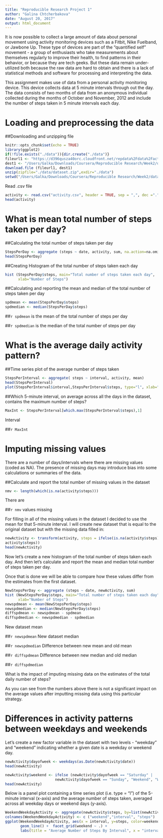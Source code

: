 ```yaml
---
title: "Reproducible Research Project 1"
author: "Galina Chtcherbakova"
date: "August 20, 2017"
output: html_document
---
```


It is now possible to collect a large amount of data about personal movement using activity monitoring devices such as a Fitbit, Nike Fuelband, or Jawbone Up. These type of devices are part of the "quantified self" movement - a group of enthusiasts who take measurements about themselves regularly to improve their health, to find patterns in their behavior, or because they are tech geeks. But these data remain under-utilized both because the raw data are hard to obtain and there is a lack of statistical methods and software for processing and interpreting the data.

This assignment makes use of data from a personal activity monitoring device. This device collects data at 5 minute intervals through out the day. The data consists of two months of data from an anonymous individual collected during the months of October and November, 2012 and include the number of steps taken in 5 minute intervals each day.

Loading and preprocessing the data
====================================

##Downloading and unzipping file

```r
knitr::opts_chunk$set(echo = TRUE)
library(ggplot2)
if(!file.exists("./data")){dir.create("./data")}
fileurl1 <- "https://d396qusza40orc.cloudfront.net/repdata%2Fdata%2Factivity.zip"
dest1 <- "/Users/Galka/Downloads/Coursera/Reproducible Research/Week2/data/dataset.zip"
download.file (fileurl1, dest1)
unzip(zipfile="./data/dataset.zip",exdir="./data")
setwd("/Users/Galka/Downloads/Coursera/Reproducible Research/Week2/data")
```
Read .csv file
```r
activity <- read.csv("activity.csv", header = TRUE, sep = ",", dec =".", fill = TRUE, 	    na.strings = "NA")
head(activity)
```

What is mean total number of steps taken per day?
====================================================

##Calculating the total number of steps taken per day

```r
StepsPerDay <- aggregate (steps ~ date, activity, sum, na.action=na.omit)
head(StepsPerDay)
```

##Creating Histogram of the total number of steps taken each day

```r
hist (StepsPerDay$steps, main="Total number of steps taken each day",
      xlab="Number of Steps")
```

##Calculating and reporting the mean and median of the total number of steps taken per day

```r
spdmean <- mean(StepsPerDay$steps)
spdmedian <- median(StepsPerDay$steps)
```
##`r spdmean` 
is the mean of the total number of steps per day

##`r spdmedian` 
is the median of the total number of steps per day

What is the average daily activity pattern?
============================================

##Time series plot of the average number of steps taken

```r
StepsPerInterval <- aggregate( steps ~ interval, activity, mean)
head(StepsPerInterval)
plot(StepsPerInterval$interval,StepsPerInterval$steps, type="l", xlab="Interval", ylab="Number of Steps",main="Average Daily Activity Pattern")
```

##Which 5-minute interval, on average across all the days in the dataset, contains the maximum number of steps?

```r
MaxInt <- StepsPerInterval[which.max(StepsPerInterval$steps),1]
```

Interval

##`r MaxInt`

Imputing missing values
================================

There are a number of days/intervals where there are missing values (coded as NA). The presence of missing days may introduce bias into some calculations or summaries of the data.

##Calculate and report the total number of missing values in the dataset

```r
nmv <- length(which(is.na(activity$steps)))
```

There are 

##`r nmv` 
values missing

For filling in all of the missing values in the dataset I decided to use the mean for that 5-minute interval. I will create new dataset that is equal to the original dataset but with the missing data filled in:

```r
newActivity <- transform(activity, steps = ifelse(is.na(activity$steps), StepsPerInterval$steps[match(activity$interval, StepsPerInterval$interval)], 
activity$steps))
head(newActivity)
```

Now let's create a new histogram of the total number of steps taken each day.
And then let's calculate and report the mean and median total number of steps taken per day. 

Once that is done we will be able to compare how these values differ from the estimates from the first dataset.

```r
NewStepsPerDay <- aggregate (steps ~ date, newActivity, sum)
hist (NewStepsPerDay$steps, main="Total number of steps taken each day",
      xlab="Number of Steps")
newspdmean <- mean(NewStepsPerDay$steps)
newspdmedian <- median(NewStepsPerDay$steps)
diffspdmean <- newspdmean - spdmean
diffspdmedian <- newspdmedian - spdmedian
```
New dataset mean

##`r newspdmean`
New dataset median

##`r newspdmedian`
Difference between new mean and old mean

##`r diffspdmean`
Difference between new median and old median

##`r diffspdmedian`

What is the impact of imputing missing data on the estimates of the total daily number of steps?

As you can see from the numbers above there is not a significant impact on the average values after imputting missing data using this particular strategy.

Differences in activity patterns between weekdays and weekends
==============================================================

Let's create a new factor variable in the dataset with two levels - "weekday" and "weekend" indicating whether a given date is a weekday or weekend day.

```r
newActivity$dayofweek <- weekdays(as.Date(newActivity$date))
head(newActivity)
```

```r
newActivity$weekend <- ifelse (newActivity$dayofweek == "Saturday" | 
                       newActivity$dayofweek == "Sunday", "Weekend", "Weekday")
head(newActivity)
```

Below is  a panel plot containing a time series plot (i.e. type = "l") of the 5-minute interval (x-axis) and the average number of steps taken, averaged across all weekday days or weekend days (y-axis).

```r
WeekendWeekdayActivity <- aggregate(newActivity$steps, by=list(newActivity$weekend, newActivity$interval), mean)
colnames(WeekendWeekdayActivity) <- c ("weekend","interval", "steps")
ggplot(WeekendWeekdayActivity, aes(x = interval, y=steps, color=weekend)) +
       geom_line() +  facet_grid(weekend ~ .) +
       labs(title = "Average Number of Steps By Interval", x = "interval", y = "steps")
```

